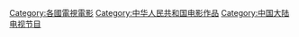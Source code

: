 [[Category:各國電視電影|Category:各國電視電影]]
[[Category:中华人民共和国电影作品|Category:中华人民共和国电影作品]]
[[Category:中国大陆电视节目|Category:中国大陆电视节目]]